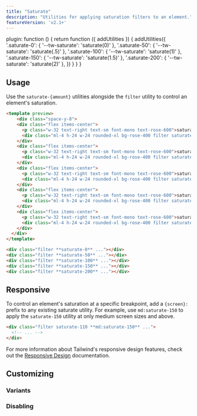 ```yaml
---
title: "Saturate"
description: "Utilities for applying saturation filters to an element."
featureVersion: 'v2.1+'
---
```



  plugin: function () {
    return function ({ addUtilities }) {
      addUtilities({
        '.saturate-0': { '--tw-saturate': 'saturate(0)' },
        '.saturate-50': { '--tw-saturate': 'saturate(.5)' },
        '.saturate-100': { '--tw-saturate': 'saturate(1)' },
        '.saturate-150': { '--tw-saturate': 'saturate(1.5)' },
        '.saturate-200': { '--tw-saturate': 'saturate(2)' },
      })
    }
  }
}

## Usage

Use the `saturate-{amount}` utilities alongside the `filter` utility to control an element's saturation.

```html rose
<template preview>
    <div class="space-y-8">
    <div class="flex items-center">
      <p class="w-32 text-right text-sm font-mono text-rose-600">saturate-0</p>
      <div class="ml-4 h-24 w-24 rounded-xl bg-rose-400 filter saturate-0"></div>
    </div>
    <div class="flex items-center">
      <p class="w-32 text-right text-sm font-mono text-rose-600">saturate-50</p>
      <div class="ml-4 h-24 w-24 rounded-xl bg-rose-400 filter saturate-50"></div>
    </div>
    <div class="flex items-center">
      <p class="w-32 text-right text-sm font-mono text-rose-600">saturate-100</p>
      <div class="ml-4 h-24 w-24 rounded-xl bg-rose-400 filter saturate-100"></div>
    </div>
    <div class="flex items-center">
      <p class="w-32 text-right text-sm font-mono text-rose-600">saturate-150</p>
      <div class="ml-4 h-24 w-24 rounded-xl bg-rose-400 filter saturate-150"></div>
    </div>
    <div class="flex items-center">
      <p class="w-32 text-right text-sm font-mono text-rose-600">saturate-200</p>
      <div class="ml-4 h-24 w-24 rounded-xl bg-rose-400 filter saturate-200"></div>
    </div>
  </div>
</template>

<div class="filter **saturate-0** ..."></div>
<div class="filter **saturate-50** ..."></div>
<div class="filter **saturate-100** ..."></div>
<div class="filter **saturate-150** ..."></div>
<div class="filter **saturate-200** ..."></div>
```

## Responsive

To control an element's saturation at a specific breakpoint, add a `{screen}:` prefix to any existing saturate utility. For example, use `md:saturate-150` to apply the `saturate-150` utility at only medium screen sizes and above.

```html
<div class="filter saturate-110 **md:saturate-150** ...">
  <!-- ... -->
</div>
```

For more information about Tailwind's responsive design features, check out the [Responsive Design](/docs/responsive-design) documentation.

## Customizing

### Variants

<Variants plugin="saturate" name="saturate" />

### Disabling

<Disabling plugin="saturate" name="saturate" />
